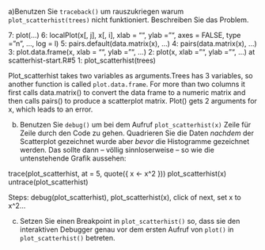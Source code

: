 a)Benutzen Sie `traceback()` um rauszukriegen warum `plot_scatterhist(trees)` nicht funktioniert. Beschreiben Sie das Problem.

7: plot(...)
6: localPlot(x[, j], x[, i], xlab = "", ylab = "", axes = FALSE, 
       type = "n", ..., log = l)
5: pairs.default(data.matrix(x), ...)
4: pairs(data.matrix(x), ...)
3: plot.data.frame(x, xlab = "", ylab = "", ...)
2: plot(x, xlab = "", ylab = "", ...) at scatterhist-start.R#5
1: plot_scatterhist(trees)

Plot_scatterhist takes two variables as arguments.Trees has 3 variables, so another function is called `plot.data.frame`. For more than two columns it first calls data.matrix() to convert the data frame to a numeric matrix and then calls pairs() to produce a scatterplot matrix. Plot() gets 2 arguments for x, which leads to an error.

b) Benutzen Sie `debug()` um bei dem Aufruf `plot_scatterhist(x)` Zeile für Zeile durch den Code zu gehen. Quadrieren Sie die Daten *nachdem* der Scatterplot gezeichnet wurde aber *bevor* die Histogramme gezeichnet werden. Das sollte dann -- völlig sinnloserweise -- so wie die untenstehende Grafik aussehen:

trace(plot_scatterhist, at = 5, quote({
  x <- x^2
}))
plot_scatterhist(x)
untrace(plot_scatterhist)

Steps: debug(plot_scatterhist), plot_scatterhist(x), click of next, set x to x^2...

c) Setzen Sie einen Breakpoint in `plot_scatterhist()` so, dass sie den interaktiven Debugger genau vor dem ersten Aufruf von `plot()` in `plot_scatterhist()` betreten.
